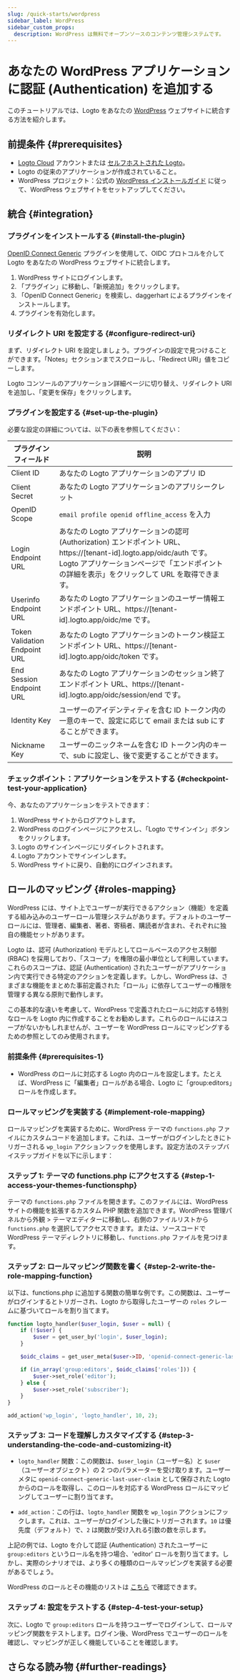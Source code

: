 ```yaml
---
slug: /quick-starts/wordpress
sidebar_label: WordPress
sidebar_custom_props:
  description: WordPress は無料でオープンソースのコンテンツ管理システムです。
---
```



# あなたの WordPress アプリケーションに認証 (Authentication) を追加する

このチュートリアルでは、Logto をあなたの [WordPress](https://wordpress.org) ウェブサイトに統合する方法を紹介します。

## 前提条件 \{#prerequisites}

- [Logto Cloud](https://cloud.logto.io) アカウントまたは [セルフホストされた Logto](/introduction/set-up-logto-oss)。
- Logto の従来のアプリケーションが作成されていること。
- WordPress プロジェクト：公式の [WordPress インストールガイド](https://wordpress.org/support/article/how-to-install-wordpress/) に従って、WordPress ウェブサイトをセットアップしてください。

## 統合 \{#integration}

### プラグインをインストールする \{#install-the-plugin}

[OpenID Connect Generic](https://wordpress.org/plugins/generic-openid-connect/) プラグインを使用して、OIDC プロトコルを介して Logto をあなたの WordPress ウェブサイトに統合します。

1. WordPress サイトにログインします。
2. 「プラグイン」に移動し、「新規追加」をクリックします。
3. 「OpenID Connect Generic」を検索し、daggerhart によるプラグインをインストールします。
4. プラグインを有効化します。

### リダイレクト URI を設定する \{#configure-redirect-uri}

まず、リダイレクト URI を設定しましょう。プラグインの設定で見つけることができます。「Notes」セクションまでスクロールし、「Redirect URI」値をコピーします。

Logto コンソールのアプリケーション詳細ページに切り替え、リダイレクト URI を追加し、「変更を保存」をクリックします。

### プラグインを設定する \{#set-up-the-plugin}

必要な設定の詳細については、以下の表を参照してください：

| プラグインフィールド          | 説明                                                                                                                                                                                                                    |
| ----------------------------- | ----------------------------------------------------------------------------------------------------------------------------------------------------------------------------------------------------------------------- |
| Client ID                     | あなたの Logto アプリケーションのアプリ ID                                                                                                                                                                              |
| Client Secret                 | あなたの Logto アプリケーションのアプリシークレット                                                                                                                                                                     |
| OpenID Scope                  | `email profile openid offline_access` を入力                                                                                                                                                                            |
| Login Endpoint URL            | あなたの Logto アプリケーションの認可 (Authorization) エンドポイント URL、https://[tenant-id].logto.app/oidc/auth です。Logto アプリケーションページで「エンドポイントの詳細を表示」をクリックして URL を取得できます。 |
| Userinfo Endpoint URL         | あなたの Logto アプリケーションのユーザー情報エンドポイント URL、https://[tenant-id].logto.app/oidc/me です。                                                                                                           |
| Token Validation Endpoint URL | あなたの Logto アプリケーションのトークン検証エンドポイント URL、https://[tenant-id].logto.app/oidc/token です。                                                                                                        |
| End Session Endpoint URL      | あなたの Logto アプリケーションのセッション終了エンドポイント URL、https://[tenant-id].logto.app/oidc/session/end です。                                                                                                |
| Identity Key                  | ユーザーのアイデンティティを含む ID トークン内の一意のキーで、設定に応じて email または sub にすることができます。                                                                                                      |
| Nickname Key                  | ユーザーのニックネームを含む ID トークン内のキーで、sub に設定し、後で変更することができます。                                                                                                                          |

### チェックポイント：アプリケーションをテストする \{#checkpoint-test-your-application}

今、あなたのアプリケーションをテストできます：

1. WordPress サイトからログアウトします。
2. WordPress のログインページにアクセスし、「Logto でサインイン」ボタンをクリックします。
3. Logto のサインインページにリダイレクトされます。
4. Logto アカウントでサインインします。
5. WordPress サイトに戻り、自動的にログインされます。

## ロールのマッピング \{#roles-mapping}

WordPress には、サイト上でユーザーが実行できるアクション（機能）を定義する組み込みのユーザーロール管理システムがあります。デフォルトのユーザーロールには、管理者、編集者、著者、寄稿者、購読者が含まれ、それぞれに独自の機能セットがあります。

Logto は、認可 (Authorization) モデルとしてロールベースのアクセス制御 (RBAC) を採用しており、「スコープ」を権限の最小単位として利用しています。これらのスコープは、認証 (Authentication) されたユーザーがアプリケーション内で実行できる特定のアクションを定義します。しかし、WordPress は、さまざまな機能をまとめた事前定義された「ロール」に依存してユーザーの権限を管理する異なる原則で動作します。

この基本的な違いを考慮して、WordPress で定義されたロールに対応する特別なロールを Logto 内に作成することをお勧めします。これらのロールにはスコープがないかもしれませんが、ユーザーを WordPress ロールにマッピングするための参照としてのみ使用されます。

### 前提条件 \{#prerequisites-1}

- WordPress のロールに対応する Logto 内のロールを設定します。たとえば、WordPress に「編集者」ロールがある場合、Logto に「group:editors」ロールを作成します。

### ロールマッピングを実装する \{#implement-role-mapping}

ロールマッピングを実装するために、WordPress テーマの `functions.php` ファイルにカスタムコードを追加します。これは、ユーザーがログインしたときにトリガーされる `wp_login` アクションフックを使用します。設定方法のステップバイステップガイドを以下に示します：

### ステップ 1: テーマの functions.php にアクセスする \{#step-1-access-your-themes-functionsphp}

テーマの `functions.php` ファイルを開きます。このファイルには、WordPress サイトの機能を拡張するカスタム PHP 関数を追加できます。WordPress 管理パネルから外観 > テーマエディターに移動し、右側のファイルリストから `functions.php` を選択してアクセスできます。または、ソースコードで WordPress テーマディレクトリに移動し、`functions.php` ファイルを見つけます。

### ステップ 2: ロールマッピング関数を書く \{#step-2-write-the-role-mapping-function}

以下は、functions.php に追加する関数の簡単な例です。この関数は、ユーザーがログインするとトリガーされ、Logto から取得したユーザーの `roles` クレームに基づいてロールを割り当てます。

```php
function logto_handler($user_login, $user = null) {
	if (!$user) {
		$user = get_user_by('login', $user_login);
	}

	$oidc_claims = get_user_meta($user->ID, 'openid-connect-generic-last-user-claim', true);

	if (in_array('group:editors', $oidc_claims['roles'])) {
		$user->set_role('editor');
	} else {
		$user->set_role('subscriber');
	}
}

add_action('wp_login', 'logto_handler', 10, 2);
```

### ステップ 3: コードを理解しカスタマイズする \{#step-3-understanding-the-code-and-customizing-it}

- `logto_handler` 関数：この関数は、`$user_login`（ユーザー名）と `$user`（ユーザーオブジェクト）の 2 つのパラメーターを受け取ります。ユーザーメタに `openid-connect-generic-last-user-claim` として保存された Logto からのロールを取得し、このロールを対応する WordPress ロールにマッピングしてユーザーに割り当てます。

- `add_action`：この行は、`logto_handler` 関数を `wp_login` アクションにフックします。これは、ユーザーがログインした後にトリガーされます。`10` は優先度（デフォルト）で、`2` は関数が受け入れる引数の数を示します。

上記の例では、Logto を介して認証 (Authentication) されたユーザーに `group:editors` というロール名を持つ場合、'editor' ロールを割り当てます。しかし、実際のシナリオでは、より多くの種類のロールマッピングを実装する必要があるでしょう。

WordPress のロールとその機能のリストは [こちら](https://wordpress.org/support/article/roles-and-capabilities/) で確認できます。

### ステップ 4: 設定をテストする \{#step-4-test-your-setup}

次に、Logto で `group:editors` ロールを持つユーザーでログインして、ロールマッピング関数をテストします。ログイン後、WordPress でユーザーのロールを確認し、マッピングが正しく機能していることを確認します。

## さらなる読み物 \{#further-readings}

<FurtherReadings />
